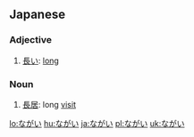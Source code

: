 ==Japanese==
===Adjective===
{{ja-adj|h|decl=i|rom=nagai}}
# [[長い]]: [[long]]

===Noun===
{{ja-noun|h|rom=nagai}}
# [[長居]]: long [[visit]]

[[lo:ながい]]
[[hu:ながい]]
[[ja:ながい]]
[[pl:ながい]]
[[uk:ながい]]